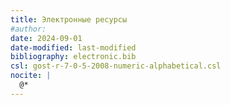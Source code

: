 ```yaml
---
title: Электронные ресурсы
#author:
date: 2024-09-01
date-modified: last-modified
bibliography: electronic.bib
csl: gost-r-7-0-5-2008-numeric-alphabetical.csl
nocite: |
  @*
---
```


::: {#refs}
:::
